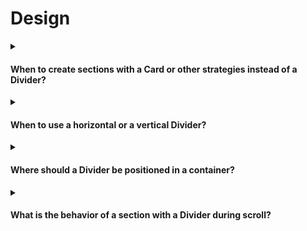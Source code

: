 # Design

<details>
  <summary>
    <h4>
      When to create sections with a Card or other strategies instead of a
      Divider?
    </h4>
  </summary>
  <div>
    <ul>
      <li>
        Choose a Card when there is a lot of content, and only white space or
        titles aren't enough to visually differentiate each section. For
        example, the Order details page has a deep hierarchy and needs a Card
        containers to better organize the content.
      </li>
      <li>
        Choose only blank space to differentiate sections when there is enough
        space available and the content is part of the same hierarchy level but
        has a slightly different nature.
      </li>
      <li>
        Choose a different background to distinguish a small section of content,
        adding a semantic color to draw more attention or a secondary color to
        give less prominence. Be careful, as this option adds weight to the
        interface and can impair contrast.
      </li>
    </ul>
  </div>
</details>

<details>
  <summary>
    <h4>When to use a horizontal or a vertical Divider?</h4>
  </summary>
  <div>
    <ul>
      <li>
        Choose a horizontal Divider in most cases, to create sections within a
        container.
      </li>
      <li>
        Choose a vertical Divider to create columns when the container has more
        than one scrolling area.
      </li>
    </ul>
  </div>
  <br />
  <div>
    <strong>What to avoid:</strong>
  </div>
  <br />
  <div>
    <ul>
      <li>
        Don’t create content groups with vertical dividers because they
        diversify the reading flow. Each person may end up reading in a
        different order, making it more difficult to guide the experience.
      </li>
    </ul>
  </div>
</details>

<details>
  <summary>
    <h4>Where should a Divider be positioned in a container?</h4>
  </summary>
  <div>
    Considering left-to-right interfaces, follow these recommendations:
    <ul>
      <li>
        When there is no scroll, a Divider should be positioned respecting the
        margins of the container.
      </li>
      <li>
        When there is a scroll, a Divider should overlap any margins and go to
        the edges of the container.
      </li>
      <li>
        Include a comfortable amount of space before and after the Divider. For
        more details, please refer to the `Spacing` documentation.
      </li>
      <li>
        In specific cases where a Divider is separating items in a list, the
        first and last Divider may be omitted. For example, if the list is
        inside a Card and comes right after the title, the first Divider can be
        omitted. If there is no other grouping after the list, the last Divider
        can also be omitted.
      </li>
    </ul>

  </div>
</details>

<details>
  <summary>
    <h4>What is the behavior of a section with a Divider during scroll?</h4>
  </summary>
  <div>
    <ul>
      <li>
        In a container, sections such as the Header and Footer usually remain
        fixed and overlaid on top of the content during scroll to ensure that
        contextual elements, such as an action that advances the flow, remain
        visible at all times.
      </li>
      <li>
        When there is a section separated by a Divider that remains fixed during
        scroll, it is necessary to visually represent that some content is
        hidden after the merchant scrolls. Use the `$shadow.overlay.center`
        token to indicate this depth only after the scroll has started. If the
        merchant returns to the original position and the content is no longer
        hidden, remove the shadow.
      </li>
    </ul>
  </div>
  <br />
  <div>
    <strong>What to avoid:</strong>
  </div>
  <br />
  <div>
    <ul>
      <li>
        Don’t fix large sections to avoid limiting the vertical space available
        for scrolling and making the content consumption experience
        uncomfortable.
      </li>
    </ul>
  </div>
</details>
